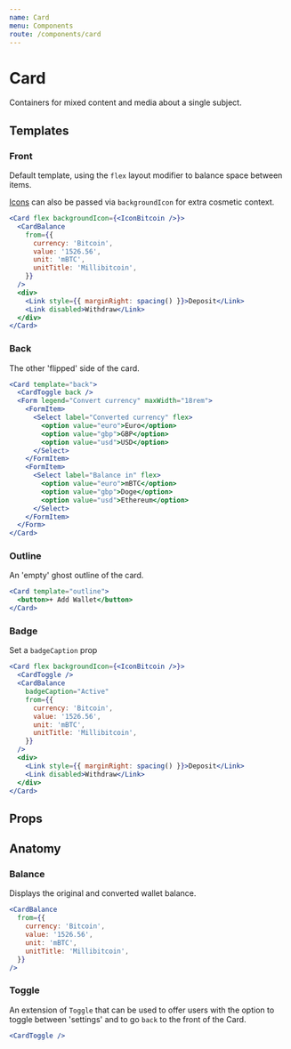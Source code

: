 ```yaml
---
name: Card
menu: Components
route: /components/card
---
```



# Card

Containers for mixed content and media about a single subject.

## Templates

### Front

Default template, using the `flex` layout modifier to balance space between items.

[Icons](../icons) can also be passed via `backgroundIcon` for extra cosmetic context.

```jsx react-live
<Card flex backgroundIcon={<IconBitcoin />}>
  <CardBalance
    from={{
      currency: 'Bitcoin',
      value: '1526.56',
      unit: 'mBTC',
      unitTitle: 'Millibitcoin',
    }}
  />
  <div>
    <Link style={{ marginRight: spacing() }}>Deposit</Link>
    <Link disabled>Withdraw</Link>
  </div>
</Card>
```

### Back

The other 'flipped' side of the card.

```jsx react-live
<Card template="back">
  <CardToggle back />
  <Form legend="Convert currency" maxWidth="18rem">
    <FormItem>
      <Select label="Converted currency" flex>
        <option value="euro">Euro</option>
        <option value="gbp">GBP</option>
        <option value="usd">USD</option>
      </Select>
    </FormItem>
    <FormItem>
      <Select label="Balance in" flex>
        <option value="euro">mBTC</option>
        <option value="gbp">Doge</option>
        <option value="usd">Ethereum</option>
      </Select>
    </FormItem>
  </Form>
</Card>
```

### Outline

An 'empty' ghost outline of the card.

```jsx react-live
<Card template="outline">
  <button>+ Add Wallet</button>
</Card>
```

### Badge

Set a `badgeCaption` prop

```jsx react-live
<Card flex backgroundIcon={<IconBitcoin />}>
  <CardToggle />
  <CardBalance
    badgeCaption="Active"
    from={{
      currency: 'Bitcoin',
      value: '1526.56',
      unit: 'mBTC',
      unitTitle: 'Millibitcoin',
    }}
  />
  <div>
    <Link style={{ marginRight: spacing() }}>Deposit</Link>
    <Link disabled>Withdraw</Link>
  </div>
</Card>
```

## Props

<PropsTable of={Card} />

## Anatomy

### Balance

Displays the original and converted wallet balance.

```jsx react-live
<CardBalance
  from={{
    currency: 'Bitcoin',
    value: '1526.56',
    unit: 'mBTC',
    unitTitle: 'Millibitcoin',
  }}
/>
```

<PropsTable of={CardBalance} />

### Toggle

An extension of `Toggle` that can be used to offer users with the option to toggle between 'settings' and to go `back` to the front of the Card.

```jsx react-live
<CardToggle />
```

<PropsTable of={CardToggle} />
